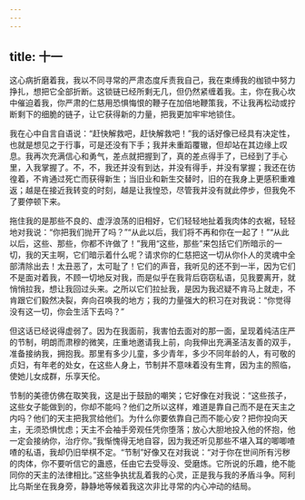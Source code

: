 ```yaml
---
---
---
```

title: 十一
---

这心病折磨着我，我以不同寻常的严肃态度斥责我自己，我在束缚我的枷锁中努力挣扎，想把它全部折断。这锁链已经所剩无几，但仍然紧缠着我。主，你在我心坎中催迫着我，你严肃的仁慈用恐惧悔恨的鞭子在加倍地鞭策我，不让我再松动或拧断剩下的细脆的链子，让它获得新的力量，把我更加牢牢地锁住。

我在心中自言自语说：“赶快解救吧，赶快解救吧！”我的话好像已经具有决定性，也就是想见之于行事，可是还没有下手；我并未重蹈覆辙，但却站在其边缘上叹息。我再次充满信心和勇气，差点就把握到了，真的差点得手了，已经到了手心里，入我掌握了。不，不，我还并没有到达，并没有得手，并没有掌握；我还在彷徨着，不肯通过死亡而获得新生；当旧业和新生交替时，旧的在我身上更感积重难返；越是在接近我转变的时刻，越是让我惶恐，尽管我并没有就此停步，但我免不了要停顿下来。

拖住我的是那些不良的、虚浮浪荡的旧相好，它们轻轻地扯着我肉体的衣裾，轻轻地对我说：“你把我们抛开了吗？”“从此以后，我们将不再和你在一起了！”“从此以后，这些、那些，你都不许做了！”我用“这些，那些”来包括它们所暗示的一切，我的天主啊，它们暗示着什么呢？请求你的仁慈把这一切从你仆人的灵魂中全部清除出去！太丑恶了，太可耻了！它们的声音，我听见的还不到一半，因为它们不是面对着我，不顾一切地反对我，而是似乎在我背后窃窃私语，见我要离开，就悄悄拉我，想让我回过头来。之所以它们拉扯我，是因为我迟疑不肯马上就走，不肯跟它们毅然决裂，奔向召唤我的地方；我的力量强大的积习在对我说：“你觉得没有这一切，你会生活下去吗？”

但这话已经说得虚弱了。因为在我面前，我害怕去面对的那一面，呈现着纯洁庄严的节制，明朗而肃穆的微笑，庄重地邀请我上前，向我伸出充满圣洁友善的双手，准备接纳我，拥抱我。那里有多少儿童，多少青年，多少不同年龄的人，有可敬的贞妇，有年老的处女，在这些人身上，节制并不意味着没有生育，因为主的照临，使她儿女成群，乐享天伦。

节制的美德仿佛在取笑我，这是出于鼓励的嘲笑；它好像在对我说：“这些孩子，这些女子能做到的，你却不能吗？他们之所以这样，难道是靠自己而不是在天主之内吗？他们的天主把我赏给他们。为什么你要依靠自己而不能心安？把你投向天主，无须恐惧忧虑；天主不会袖手旁观任凭你堕落；放心大胆地投入他的怀抱，他一定会接纳你，治疗你。”我惭愧得无地自容，因为我还听见那些不堪入耳的唧唧喳喳的私语，我却仍旧举棋不定。“节制”好像又在对我说：“对于你在世间所有污秽的肉体，你不要听信它的蛊惑，任由它去受辱没、受磨炼。它所说的乐趣，绝不能同你的天主的法律相比。”这些争执扰乱着我的心灵，正是我与我的矛盾斗争。阿利比乌斯坐在我身旁，静静地等候着我这次非比寻常的内心冲动的结局。